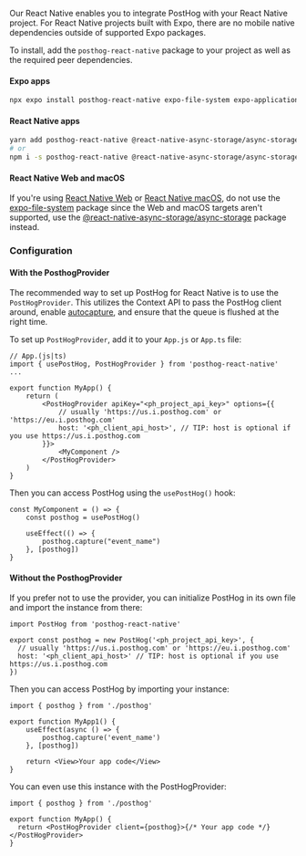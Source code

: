 Our React Native enables you to integrate PostHog with your React Native project. For React Native projects built with Expo, there are no mobile native dependencies outside of supported Expo packages.

To install, add the `posthog-react-native` package to your project as well as the required peer dependencies.

#### Expo apps

```bash
npx expo install posthog-react-native expo-file-system expo-application expo-device expo-localization
```

#### React Native apps

```bash
yarn add posthog-react-native @react-native-async-storage/async-storage react-native-device-info react-native-localize
# or
npm i -s posthog-react-native @react-native-async-storage/async-storage react-native-device-info react-native-localize
```

#### React Native Web and macOS

If you're using [React Native Web](https://github.com/necolas/react-native-web) or [React Native macOS](https://github.com/microsoft/react-native-macos), do not use the [expo-file-system](https://github.com/expo/expo/tree/master/packages/expo-file-system) package since the Web and macOS targets aren't supported, use the [@react-native-async-storage/async-storage](https://github.com/react-native-async-storage/async-storage) package instead.

### Configuration

#### With the PosthogProvider

The recommended way to set up PostHog for React Native is to use the `PostHogProvider`. This utilizes the Context API to pass the PostHog client around, enable [autocapture](/docs/product-analytics/autocapture), and ensure that the queue is flushed at the right time.

To set up `PostHogProvider`, add it to your `App.js` or `App.ts` file:

```react-native file=App.js
// App.(js|ts)
import { usePostHog, PostHogProvider } from 'posthog-react-native'
...

export function MyApp() {
    return (
        <PostHogProvider apiKey="<ph_project_api_key>" options={{
            // usually 'https://us.i.posthog.com' or 'https://eu.i.posthog.com'
            host: '<ph_client_api_host>', // TIP: host is optional if you use https://us.i.posthog.com
        }}>
            <MyComponent />
        </PostHogProvider>
    )
}
```

Then you can access PostHog using the `usePostHog()` hook:

```react-native
const MyComponent = () => {
    const posthog = usePostHog()

    useEffect(() => {
        posthog.capture("event_name")
    }, [posthog])
}
```

#### Without the PosthogProvider

If you prefer not to use the provider, you can initialize PostHog in its own file and import the instance from there:

```react-native file=posthog.ts
import PostHog from 'posthog-react-native'

export const posthog = new PostHog('<ph_project_api_key>', {
  // usually 'https://us.i.posthog.com' or 'https://eu.i.posthog.com'  
  host: '<ph_client_api_host>' // TIP: host is optional if you use https://us.i.posthog.com
})
```

Then you can access PostHog by importing your instance:

```react-native
import { posthog } from './posthog'

export function MyApp1() {
    useEffect(async () => {
        posthog.capture('event_name')
    }, [posthog])

    return <View>Your app code</View>
}
```

You can even use this instance with the PostHogProvider:

```react-native
import { posthog } from './posthog'

export function MyApp() {
  return <PostHogProvider client={posthog}>{/* Your app code */}</PostHogProvider>
}
```
